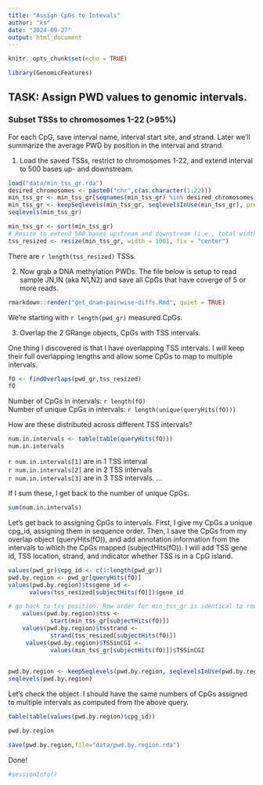 ```yaml
---
title: "Assign CpGs to Intevals"
author: "ks"
date: "2024-09-27"
output: html_document
---
```


```r
knitr::opts_chunk$set(echo = TRUE)
```

```r
library(GenomicFeatures)
```

## TASK: Assign PWD values to genomic intervals. 
### Subset TSSs to chromosomes 1-22 (>95\%)
For each CpG, save interval name, interval start site, and strand. Later we'll summarize the average PWD by position in the interval and strand.
  

1. Load the saved TSSs, restrict to chromosomes 1-22, and extend interval to 500 bases up- and downstream.
```r
load("data/min_tss_gr.rda")
desired_chromosomes <- paste0("chr",c(as.character(1:22)))
min_tss_gr <- min_tss_gr[seqnames(min_tss_gr) %in% desired_chromosomes]
min_tss_gr <- keepSeqlevels(min_tss_gr, seqlevelsInUse(min_tss_gr), pruning.mode = "coarse")
seqlevels(min_tss_gr)

min_tss_gr <- sort(min_tss_gr)
# Resize to extend 500 bases upstream and downstream (i.e., total width of 1001 bp)
tss_resized <- resize(min_tss_gr, width = 1001, fix = "center")
```

There are `r length(tss_resized)` TSSs.


2. Now grab a DNA methylation PWDs. The file below
is setup to read sample JN,IN (aka N1,N2) and save all CpGs that have coverge of 5 or more reads.
```r
rmarkdown::render("get_dnam-pairwise-diffs.Rmd", quiet = TRUE)
```

We're starting with `r length(pwd_gr)` measured CpGs.
  
3. Overlap the 2 GRange objects, CpGs with TSS intervals. 

One thing I discovered is that I have overlapping TSS intervals.  I will keep their full overlapping lengths and allow some CpGs to map to multiple intervals.

```r
fO <- findOverlaps(pwd_gr,tss_resized)
fO
```
Number of CpGs in intervals: `r length(fO)`  
Number of unique CpGs in intervals: `r length(unique(queryHits(fO)))`   

How are these distributed across different TSS intervals?

```r
num.in.intervals <- table(table(queryHits(fO)))
num.in.intervals
```

`r num.in.intervals[1]` are in 1 TSS interval  
`r num.in.intervals[2]` are in 2 TSS intervals  
`r num.in.intervals[3]` are in 3 TSS intervals. 
 ...  
 
If I sum these, I get back to the number of unique CpGs.
```r
sum(num.in.intervals)
```


Let's get back to assigning CpGs to intervals.
First, I give my CpGs a unique cpg_id, assigning them in 
sequence order. Then, I save the CpGs from my overlap object (queryHits(fO)), and add annotation information from the intervals to which the CpGs mapped (subjectHits(fO)). I will add TSS gene id, TSS location, strand, and indicator whether TSS is in a CpG island.

```r
values(pwd_gr)$cpg_id <- c(1:length(pwd_gr))
pwd.by.region <- pwd_gr[queryHits(fO)]
values(pwd.by.region)$tssgene_id <- 
      values(tss_resized[subjectHits(fO)])$gene_id

# go back to tss position. Row order for min_tss_gr is identical to row order for tss_resized; tss is one base, start gets it 
    values(pwd.by.region)$tss <- 
            start(min_tss_gr[subjectHits(fO)])
    values(pwd.by.region)$tsstrand <-
            strand(tss_resized[subjectHits(fO)])
     values(pwd.by.region)$TSSinCGI <- 
            values(min_tss_gr[subjectHits(fO)])$TSSinCGI
     

pwd.by.region <- keepSeqlevels(pwd.by.region, seqlevelsInUse(pwd.by.region), pruning.mode = "coarse")
seqlevels(pwd.by.region)
```

Let's check the object.
I should have the same numbers of CpGs assigned to
multiple intervals as computed from the above query.

```r
table(table(values(pwd.by.region)$cpg_id))
```

```r
pwd.by.region
```


```r
save(pwd.by.region,file="data/pwd.by.region.rda")
```

Done!

```r
#sessionInfo()
```

